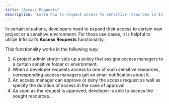 ```yaml
---
title: "Access Requests"
description: "Learn how to request access to sensitive resources in Infisical."
---
```


In certain situations, developers need to expand their access to certain new project or a sensitive environment. For those use cases, it is helpful to utilize Infisical's **Access Requests** functionality. 

This functionality works in the following way: 
1. A project administrator sets up a policy that assigns access managers to a certain sensitive folder or environment. 
2. When a developer requests access to one of such sensitive resources, corresponding access managers get an email notification about it.
3. An access manager can approve or deny the access request as well as specify the duration of access in the case of approval. 
4. As soon as the request is approved, developer is able to access the sought resources. 

